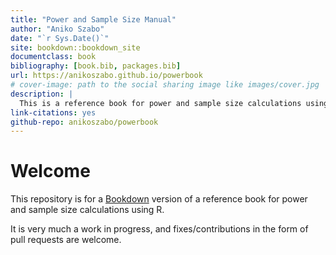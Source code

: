 ```yaml
--- 
title: "Power and Sample Size Manual"
author: "Aniko Szabo"
date: "`r Sys.Date()`"
site: bookdown::bookdown_site
documentclass: book
bibliography: [book.bib, packages.bib]
url: https://anikoszabo.github.io/powerbook
# cover-image: path to the social sharing image like images/cover.jpg
description: |
  This is a reference book for power and sample size calculations using R
link-citations: yes
github-repo: anikoszabo/powerbook
---
```


# Welcome {-}

This repository is for a [Bookdown](https://bookdown.org/) version of a reference book for power and sample size calculations using R.

It is very much a work in progress, and fixes/contributions in the form of pull requests are welcome.

